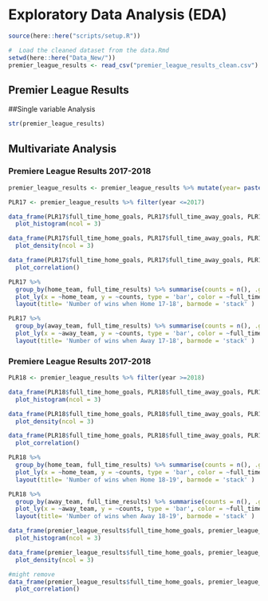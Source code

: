 # Exploratory Data Analysis (EDA)

```r
source(here::here("scripts/setup.R"))
```

```r
#  Load the cleaned dataset from the data.Rmd
setwd(here::here("Data_New/"))
premier_league_results <- read_csv("premier_league_results_clean.csv")
```

## Premier League Results

##Single variable Analysis

```r
str(premier_league_results)
```

## Multivariate Analysis


### Premiere League Results 2017-2018

```r
premier_league_results <- premier_league_results %>% mutate(year= paste(20,substr(match_date, 7, 8), sep = ""), .after = match_date )
```


```r
PLR17 <- premier_league_results %>% filter(year <=2017)
```

```r
data_frame(PLR17$full_time_home_goals, PLR17$full_time_away_goals, PLR17$full_time_results, PLR17$home_shots, PLR17$away_shots, PLR17$home_fouls, PLR17$away_fouls, PLR17$home_yellow_cards, PLR17$away_yellow_cards, PLR17$home_red_cards, PLR17$away_red_cards) %>%
  plot_histogram(ncol = 3)
```



```r
data_frame(PLR17$full_time_home_goals, PLR17$full_time_away_goals, PLR17$full_time_results, PLR17$home_shots, PLR17$away_shots, PLR17$home_fouls, PLR17$away_fouls, PLR17$home_yellow_cards, PLR17$away_yellow_cards, PLR17$home_red_cards, PLR17$away_red_cards) %>%
  plot_density(ncol = 3)
```

```r
data_frame(PLR17$full_time_home_goals, PLR17$full_time_away_goals, PLR17$full_time_results, PLR17$home_shots, PLR17$away_shots, PLR17$home_fouls, PLR17$away_fouls, PLR17$home_yellow_cards, PLR17$away_yellow_cards, PLR17$home_red_cards, PLR17$away_red_cards) %>%
  plot_correlation()
```

```r
PLR17 %>%
  group_by(home_team, full_time_results) %>% summarise(counts = n(), .groups = 'drop') %>%
  plot_ly(x = ~home_team, y = ~counts, type = 'bar', color = ~full_time_results, height = 500, width = 1000) %>%
  layout(title= 'Number of wins when Home 17-18', barmode = 'stack' )
```


```r
PLR17 %>%
  group_by(away_team, full_time_results) %>% summarise(counts = n(), .groups = 'drop') %>%
  plot_ly(x = ~away_team, y = ~counts, type = 'bar', color = ~full_time_results, height = 500, width = 1000) %>%
  layout(title= 'Number of wins when Away 17-18', barmode = 'stack' )
```


### Premiere League Results 2017-2018


```r
PLR18 <- premier_league_results %>% filter(year >=2018)
```

```r
data_frame(PLR18$full_time_home_goals, PLR18$full_time_away_goals, PLR18$full_time_results, PLR18$home_shots, PLR18$away_shots, PLR18$home_fouls, PLR18$away_fouls, PLR18$home_yellow_cards, PLR18$away_yellow_cards, PLR18$home_red_cards, PLR18$away_red_cards) %>%
  plot_histogram(ncol = 3)
```


```r
data_frame(PLR18$full_time_home_goals, PLR18$full_time_away_goals, PLR18$full_time_results, PLR18$home_shots, PLR18$away_shots, PLR18$home_fouls, PLR18$away_fouls, PLR18$home_yellow_cards, PLR18$away_yellow_cards, PLR18$home_red_cards, PLR18$away_red_cards) %>%
  plot_density(ncol = 3)
```

```r
data_frame(PLR18$full_time_home_goals, PLR18$full_time_away_goals, PLR18$full_time_results, PLR18$home_shots, PLR18$away_shots, PLR18$home_fouls, PLR18$away_fouls, PLR18$home_yellow_cards, PLR18$away_yellow_cards, PLR18$home_red_cards, PLR18$away_red_cards) %>%
  plot_correlation()
```


```r
PLR18 %>%
  group_by(home_team, full_time_results) %>% summarise(counts = n(), .groups = 'drop') %>%
  plot_ly(x = ~home_team, y = ~counts, type = 'bar', color = ~full_time_results, height = 500, width = 1000) %>%
  layout(title= 'Number of wins when Home 18-19', barmode = 'stack' )
```


```r
PLR18 %>%
  group_by(away_team, full_time_results) %>% summarise(counts = n(), .groups = 'drop') %>%
  plot_ly(x = ~away_team, y = ~counts, type = 'bar', color = ~full_time_results, height = 500, width = 1000) %>%
  layout(title= 'Number of wins when Away 18-19', barmode = 'stack' )
```








```r
data_frame(premier_league_results$full_time_home_goals, premier_league_results$full_time_away_goals, premier_league_results$full_time_results, premier_league_results$home_shots, premier_league_results$away_shots, premier_league_results$home_fouls, premier_league_results$away_fouls, premier_league_results$home_yellow_cards, premier_league_results$away_yellow_cards, premier_league_results$home_red_cards, premier_league_results$away_red_cards) %>%
  plot_histogram(ncol = 3)
```





```r
data_frame(premier_league_results$full_time_home_goals, premier_league_results$full_time_away_goals, premier_league_results$full_time_results, premier_league_results$home_shots, premier_league_results$away_shots, premier_league_results$home_fouls, premier_league_results$away_fouls, premier_league_results$home_yellow_cards, premier_league_results$away_yellow_cards, premier_league_results$home_red_cards, premier_league_results$away_red_cards) %>%
  plot_density(ncol = 3)
```


```r
#might remove
data_frame(premier_league_results$full_time_home_goals, premier_league_results$full_time_away_goals, premier_league_results$home_shots, premier_league_results$away_shots, premier_league_results$home_fouls, premier_league_results$away_fouls, premier_league_results$home_yellow_cards, premier_league_results$away_yellow_cards, premier_league_results$home_red_cards, premier_league_results$away_red_cards) %>%
  plot_correlation()
```

```r

```


```r

```

```r

```

```r

```




